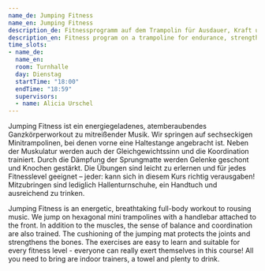 ```yaml
---
name_de: Jumping Fitness
name_en: Jumping Fitness
description_de: Fitnessprogramm auf dem Trampolin für Ausdauer, Kraft und Koordination.
description_en: Fitness program on a trampoline for endurance, strength, and coordination.
time_slots:
- name_de:
  name_en:
  room: Turnhalle
  day: Dienstag
  startTime: "18:00"
  endTime: "18:59"
  supervisors:
  - name: Alicia Urschel
---
```


<Locale value="de">
 

 Jumping Fitness ist ein energiegeladenes, atemberaubendes Ganzkörperworkout zu
mitreißender Musik. Wir springen auf sechseckigen Minitrampolinen, bei denen
vorne eine Haltestange angebracht ist. Neben der Muskulatur werden auch der
Gleichgewichtssinn und die Koordination trainiert. Durch die Dämpfung der
Sprungmatte werden Gelenke geschont und Knochen gestärkt. Die Übungen sind
leicht zu erlernen und für jedes Fitnesslevel geeignet – jeder: kann sich in
diesem Kurs richtig verausgaben! Mitzubringen sind lediglich Hallenturnschuhe,
ein Handtuch und ausreichend zu trinken.

</Locale>
<Locale value="en">
 

 Jumping Fitness is an energetic, breathtaking full-body workout to rousing
music. We jump on hexagonal mini trampolines with a handlebar attached to the
front. In addition to the muscles, the sense of balance and coordination are
also trained. The cushioning of the jumping mat protects the joints and
strengthens the bones. The exercises are easy to learn and suitable for every
fitness level - everyone can really exert themselves in this course! All you
need to bring are indoor trainers, a towel and plenty to drink.

</Locale>
